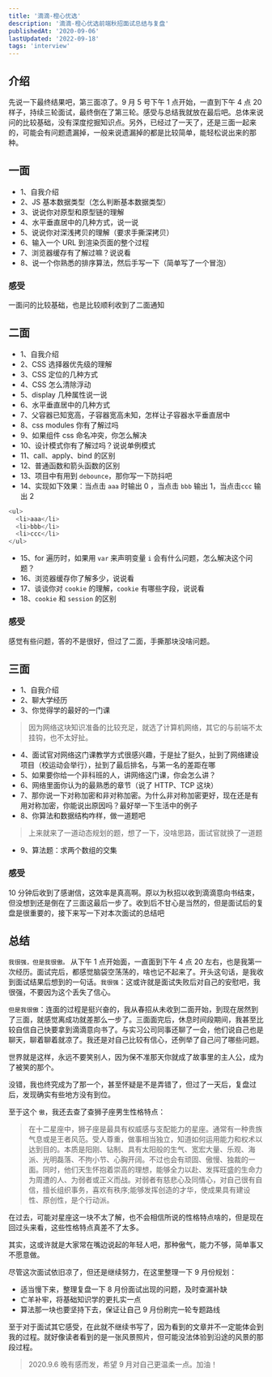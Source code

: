 ```yaml
---
title: '滴滴-橙心优选'
description: '滴滴-橙心优选前端秋招面试总结与复盘'
publishedAt: '2020-09-06'
lastUpdated: '2022-09-18'
tags: 'interview'
---
```


## 介绍

先说一下最终结果吧，第三面凉了。9 月 5 号下午 1 点开始，一直到下午 4 点 20 样子，持续三轮面试，最终倒在了第三轮。感受与总结我就放在最后吧。总体来说问的比较基础，没有深度挖掘知识点。另外，已经过了一天了，还是三面一起来的，可能会有问题遗漏掉，一般来说遗漏掉的都是比较简单，能轻松说出来的那种。

## 一面

- 1、自我介绍
- 2、JS 基本数据类型（怎么判断基本数据类型）
- 3、说说你对原型和原型链的理解
- 4、水平垂直居中的几种方式，说一说
- 5、说说你对深浅拷贝的理解（要求手撕深拷贝）
- 6、输入一个 URL 到渲染页面的整个过程
- 7、浏览器缓存有了解过嘛？说说看
- 8、说一个你熟悉的排序算法，然后手写一下（简单写了一个冒泡）

### 感受

一面问的比较基础，也是比较顺利收到了二面通知

## 二面

- 1、自我介绍
- 2、CSS 选择器优先级的理解
- 3、CSS 定位的几种方式
- 4、CSS 怎么清除浮动
- 5、display 几种属性说一说
- 6、水平垂直居中的几种方式
- 7、父容器已知宽高，子容器宽高未知，怎样让子容器水平垂直居中
- 8、css modules 你有了解过吗
- 9、如果组件 css 命名冲突，你怎么解决
- 10、设计模式你有了解过吗？说说单例模式
- 11、call、apply、bind 的区别
- 12、普通函数和箭头函数的区别
- 13、项目中有用到 `debounce`，那你写一下防抖吧
- 14、实现如下效果：当点击 `aaa` 时输出 0 ，当点击 `bbb` 输出 1，当点击`ccc` 输出 2

```javascript
<ul>
  <li>aaa</li>
  <li>bbb</li>
  <li>ccc</li>
</ul>
```

- 15、for 遍历时，如果用 `var` 来声明变量 `i` 会有什么问题，怎么解决这个问题？
- 16、浏览器缓存你了解多少，说说看
- 17、谈谈你对 `cookie` 的理解，`cookie` 有哪些字段，说说看
- 18、`cookie` 和 `session` 的区别

### 感受

感觉有些问题，答的不是很好，但过了二面，手撕那块没啥问题。

## 三面

- 1、自我介绍
- 2、聊大学经历
- 3、你觉得学的最好的一门课

> 因为网络这块知识准备的比较充足，就选了计算机网络，其它的与前端不太挂钩，也不太好扯。

- 4、面试官对网络这门课教学方式很感兴趣，于是扯了挺久，扯到了网络建设项目（校运动会举行），扯到了最后排名，与第一名的差距在哪
- 5、如果要你给一个非科班的人，讲网络这门课，你会怎么讲？
- 6、网络里面你认为的最熟悉的章节（说了 HTTP、TCP 这块）
- 7、那你说一下对称加密和非对称加密。为什么非对称加密更好，现在还是有用对称加密，你能说出原因吗？最好举一下生活中的例子
- 8、你算法和数据结构咋样，做一道题吧

> 上来就来了一道动态规划的题，想了一下，没啥思路，面试官就换了一道题

- 9、算法题：求两个数组的交集

### 感受

10 分钟后收到了感谢信，这效率是真高啊。原以为秋招以收到滴滴意向书结束，但没想到还是倒在了三面这最后一步了。收到后不甘心是当然的，但是面试后的复盘是很重要的，接下来写一下对本次面试的总结吧

## 总结

`我很强，但是我很傲。` 从下午 1 点开始面，一直面到下午 4 点 20 左右，也是我第一次经历。面试完后，都感觉脑袋空荡荡的，啥也记不起来了。开头这句话，是我收到面试结果后想到的一句话。`我很强`：这或许就是面试失败后对自己的安慰吧，我很强，不要因为这个丢失了信心。

`但是我很傲`：连面的过程是挺兴奋的，我从春招从未收到二面开始，到现在居然到了三面，就感觉离成功就差那么一步了。三面面完后，休息时间段期间，我甚至比较自信自己快要拿到滴滴意向书了。与实习公司同事还聊了一会，他们说自己也是聊天，聊着聊着就凉了。我还是对自己比较有信心，还例举了自己问了哪些问题。

世界就是这样，永远不要笑别人，因为保不准那天你就成了故事里的主人公，成为了被笑的那个。

没错，我也终究成为了那一个，甚至怀疑是不是弄错了，但过了一天后，复盘过后，发现确实有些地方没有到位。

至于这个 `傲`，我还去查了查狮子座男生性格特点：

> 在十二星座中，狮子座是最具有权威感与支配能力的星座。通常有一种贵族气息或是王者风范。受人尊重，做事相当独立，知道如何运用能力和权术以达到目的。本质是阳刚、钻制、具有太阳般的生气、宽宏大量、乐观、海派、光明磊落、不拘小节、心胸开阔。不过也会有顽固、傲慢、独裁的一面。同时，他们天生怀抱着崇高的理想，能够全力以赴、发挥旺盛的生命力为周遭的人、为弱者或正义而战。对弱者有慈悲心及同情心，对自己很有自信，擅长组织事务，喜欢有秩序;能够发挥创造的才华，使成果具有建设性、原创性，是个行动派。

在过去，可能对星座这一块不太了解，也不会相信所说的性格特点啥的，但是现在回过头来看，这些性格特点真差不了太多。

其实，这或许就是大家常在嘴边说起的年轻人吧，那种傲气，能力不够，简单事又不愿意做。

尽管这次面试依旧凉了，但还是继续努力，在这里整理一下 9 月份规划：

- 适当慢下来，整理复盘一下 8 月份面试出现的问题，及时查漏补缺
- 亡羊补牢，将基础知识学的更扎实一点
- 算法那一块也要坚持下去，保证让自己 9 月份刷完一轮专题路线

至于对于面试其它感受，在此就不继续书写了，因为看到的文章并不一定能体会到我的过程。就好像读者看到的是一张风景照片，但可能没法体验到沿途的风景的那段过程。

> 2020.9.6 晚有感而发，希望 9 月对自己更温柔一点。加油！
